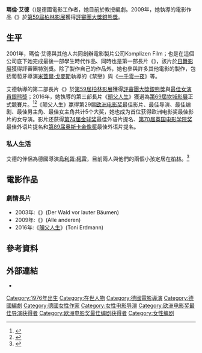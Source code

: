 {{noteTA
|T=zh-hans:玛伦·阿德;zh-tw:瑪倫·艾德;
|1=zh-hans:玛伦·阿德;zh-tw:瑪倫·艾德;
|2=zh-hans:阿德;zh-tw:艾德;
}}
{{Infobox person
| name  = 瑪倫·艾德<br/>Maren Ade
| image = Maren_Ade_(2016).jpg
| imagesize = 
| caption = 2016年
| birth_date = {{birth date and age|1976|12|12}}
| birth_place = {{GER}}[[卡尔斯鲁厄|卡爾斯魯爾]]
| nationality = {{GER}}
| years_active = 
| occupation = 電影導演、編劇、製片
| spouse = 
}}

'''瑪倫·艾德'''（{{lang-de|Maren Ade}})是德國電影工作者，她目前於{{link-de|巴登-符登堡電影學院|Filmakademie Baden-Wuerttemberg}}教授編劇。2009年，她執導的電影作品《{{link-de|完美第二對|Alle anderen}}》於[[柏林影展|第59屆柏林影展]]獲得[[評審團大獎銀熊獎|評審團大獎銀熊獎]]。

== 生平 ==
2001年，瑪倫·艾德與其他人共同創辦電影製片公司Komplizen Film；也是在這個公司底下她完成最後一部學生時代作品、同時也是第一部長片《{{link-de|春風不化雨|Der Wald vor lauter Bäumen}}》，該片於[[日舞影展|日舞影展]]獲得評審團特別獎。除了製作自己的作品外，她也參與許多其他電影的製作，包括葡萄牙導演[[米蓋爾·戈麥斯|米蓋爾·戈麥斯]]執導的《禁戀》與《[[一千零一夜_(2015年電影)|一千零一夜]]》等。

艾德執導的第二部長片《{{link-de|完美第二對|Alle anderen}}》於[[柏林影展|第59屆柏林影展]]獲得[[評審團大獎銀熊獎|評審團大獎銀熊獎]]與[[最佳女演員銀熊獎|最佳女演員銀熊獎]]；2016年，她執導的第三部長片《[[托尼·厄德曼|顛父人生]]》獲選為[[第69屆坎城影展|第69屆坎城影展]]正式競賽片。<ref name="IW">{{cite web |url=http://www.indiewire.com/article/cannes-live-stream-2016-film-festival-lineup-list |title=2016 Cannes Film Festival Announces Lineup |accessdate=14 April 2016 |work=IndieWire |archive-date=2016-05-05 |archive-url=https://web.archive.org/web/20160505030458/http://www.indiewire.com/article/cannes-live-stream-2016-film-festival-lineup-list |dead-url=no }}</ref><ref name="VarCannes">{{cite web |url=http://variety.com/2016/film/festivals/cannes-film-festival-official-selection-lineup-2016-1201753269/ |title=Cannes 2016: Film Festival Unveils Official Selection Lineup |accessdate=14 April 2016 |work=Variety |archive-date=2016-04-23 |archive-url=https://web.archive.org/web/20160423225526/http://variety.com/2016/film/festivals/cannes-film-festival-official-selection-lineup-2016-1201753269/ |dead-url=no }}</ref>《颠父人生》赢得第29届[[欧洲电影奖|欧洲电影奖]]最佳影片、最佳导演、最佳编剧、最佳男主角、最佳女主角共计5个大奖，她也成为首位获得欧洲电影奖最佳影片的女导演。影片还获得[[第74届金球奖|第74届金球奖]]最佳外语片提名、[[第70届英国电影学院奖|第70届英国电影学院奖]]最佳外语片提名和[[第89届奥斯卡金像奖|第89届奥斯卡金像奖]]最佳外语片提名。

=== 私人生活 ===
艾德的伴侶為德國導演[[烏利胥·柯雷|烏利胥·柯雷]]，目前兩人與他們的兩個小孩定居在[[柏林|柏林]]。<ref>{{Cite web |url=https://www.goethe.de/en/kul/flm/20835574.html |title=A portrait of Maren Ade: The Art of the Cringe Factor |access-date=2017-05-03 |archive-date=2021-04-15 |archive-url=https://web.archive.org/web/20210415013311/https://www.goethe.de/en/kul/flm/20835574.html |dead-url=no }}</ref>

== 電影作品 ==
=== 劇情長片 ===
*2003年:《{{link-de|春風不化雨|Der Wald vor lauter Bäumen}}》(Der Wald vor lauter Bäumen)
*2009年:《{{link-de|完美第二對|Alle anderen}}》(Alle anderen)
*2016年:《[[托尼·厄德曼|顛父人生]]》(Toni Erdmann)

==參考資料==
{{reflist}}

==外部連結==
* {{IMDb name|id=0011752}}
{{歐洲電影獎最佳導演}}
{{DEFAULTSORT:Ade, Maren}}
[[Category:1976年出生|Category:1976年出生]]
[[Category:在世人物|Category:在世人物]]
[[Category:德國電影導演|Category:德國電影導演]]
[[Category:德國編劇|Category:德國編劇]]
[[Category:德國女性作家|Category:德國女性作家]]
[[Category:女性电影导演|Category:女性电影导演]]
[[Category:欧洲电影奖最佳导演获得者|Category:欧洲电影奖最佳导演获得者]]
[[Category:欧洲电影奖最佳编剧获得者|Category:欧洲电影奖最佳编剧获得者]]
[[Category:女性编剧|Category:女性编剧]]